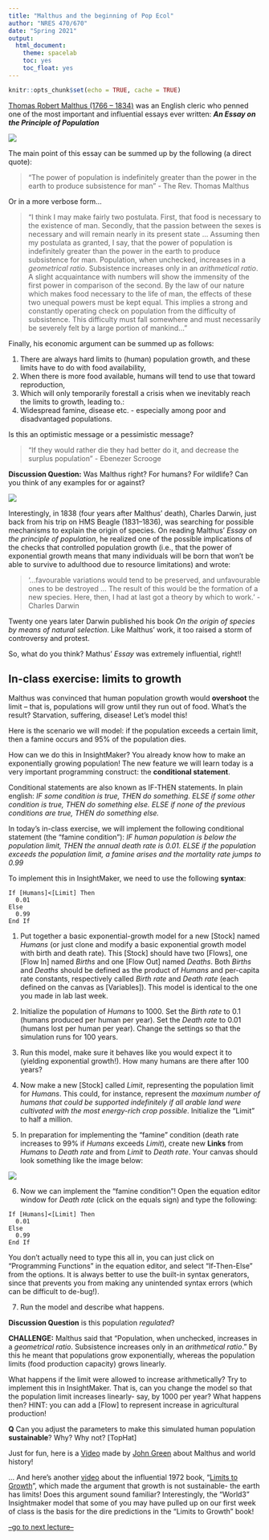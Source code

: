 ```yaml
---
title: "Malthus and the beginning of Pop Ecol"
author: "NRES 470/670"
date: "Spring 2021"
output: 
  html_document: 
    theme: spacelab
    toc: yes
    toc_float: yes
---
```


```r
knitr::opts_chunk$set(echo = TRUE, cache = TRUE)
```

[Thomas Robert Malthus (1766 – 1834)](https://en.wikipedia.org/wiki/Thomas_Robert_Malthus) was an English cleric who penned one of the most important and influential essays ever written: ***An Essay on the Principle of Population***

![](malthus1.jpg)

The main point of this essay can be summed up by the following (a direct quote): 

> "The power of population is indefinitely greater than the power in the earth to produce subsistence for man" - The Rev. Thomas Malthus

Or in a more verbose form...

> "I think I may make fairly two postulata. First, that food is necessary to the existence of man. Secondly, that the passion between the sexes is necessary and will remain nearly in its present state ... Assuming then my postulata as granted, I say, that the power of population is indefinitely greater than the power in the earth to produce subsistence for man. Population, when unchecked, increases in a *geometrical ratio*. Subsistence increases only in an *arithmetical ratio*. A slight acquaintance with numbers will show the immensity of the first power in comparison of the second. By the law of our nature which makes food necessary to the life of man, the effects of these two unequal powers must be kept equal. This implies a strong and constantly operating check on population from the difficulty of subsistence. This difficulty must fall somewhere and must necessarily be severely felt by a large portion of mankind..."

Finally, his economic argument can be summed up as follows:

1. There are always hard limits to (human) population growth, and these limits have to do with food availability,
2. When there is more food available, humans will tend to use that toward reproduction, 
3. Which will only temporarily forestall a crisis when we inevitably reach the limits to growth, leading to.:
4. Widespread famine, disease etc. - especially among poor and disadvantaged populations.

Is this an optimistic message or a pessimistic message?

> "If they would rather die they had better do it, and decrease the surplus population" - Ebenezer Scrooge

**Discussion Question:** Was Malthus right? For humans? For wildlife? Can you think of any examples for or against? 


![](darwin1.jpg)


Interestingly, in 1838 (four years after Malthus’ death), Charles Darwin, just back from his trip on HMS Beagle (1831–1836), was searching for possible mechanisms to explain the origin of species. On reading Malthus’ *Essay on the principle of population*, he realized one of the possible implications of the checks that controlled population growth (i.e., that the power of exponential growth means that many individuals will be born that won't be able to survive to adulthood due to resource limitations) and wrote: 

> '...favourable variations would tend to be preserved, and unfavourable ones to be destroyed ... The result of this would be the formation of a new species. Here, then, I had at last got a theory by which to work.' - Charles Darwin 

Twenty one years later Darwin published his book *On the origin of species by means of natural selection*. Like Malthus' work, it too raised a storm of controversy and protest.

So, what do you think? Mathus' *Essay* was extremely influential, right!!

## In-class exercise: limits to growth

Malthus was convinced that human population growth would **overshoot** the limit -- that is, populations will grow until they run out of food. What's the result? Starvation, suffering, disease! Let's model this! 

Here is the scenario we will model: if the population exceeds a certain limit, then a famine occurs and 95% of the population dies.

How can we do this in InsightMaker? You already know how to make an exponentially growing population! The new feature we will learn today is a very important programming construct: the **conditional statement**.

Conditional statements are also known as IF-THEN statements. In plain english: *IF some condition is true, THEN do something. ELSE if some other condition is true, THEN do something else. ELSE if none of the previous conditions are true, THEN do something else.*

In today's in-class exercise, we will implement the following conditional statement (the "famine condition"): *IF human population is below the population limit, THEN the annual death rate is 0.01. ELSE if the population exceeds the population limit, a famine arises and the mortality rate jumps to 0.99*

To implement this in InsightMaker, we need to use the following **syntax**:

```
If [Humans]<[Limit] Then
  0.01
Else
  0.99
End If
```

1. Put together a basic exponential-growth model for a new [Stock] named *Humans* (or just clone and modify a basic exponential growth model with birth and death rate). This [Stock] should have two [Flows], one [Flow In] named *Births* and one [Flow Out] named *Deaths*. Both *Births* and *Deaths* should be defined as the product of *Humans* and per-capita rate constants, respectively called *Birth rate* and *Death rate* (each defined on the canvas as [Variables]). This model is identical to the one you made in lab last week. 

2. Initialize the population of *Humans* to 1000. Set the *Birth rate* to 0.1 (humans produced per human per year). Set the *Death rate* to 0.01 (humans lost per human per year). Change the settings so that the simulation runs for 100 years.  

3. Run this model, make sure it behaves like you would expect it to (yielding exponential growth!). How many humans are there after 100 years?

4. Now make a new [Stock] called *Limit*, representing the population limit for *Humans*. This could, for instance, represent the *maximum number of humans that could be supported indefinitely if all arable land were cultivated with the most energy-rich crop possible*. Initialize the "Limit" to half a million. 

5. In preparation for implementing the "famine" condition (death rate increases to 99% if *Humans* exceeds *Limit*), create new **Links** from *Humans* to *Death rate* and from *Limit* to *Death rate*. Your canvas should look something like the image below:  

![](IM4.jpg)

6. Now we can implement the "famine condition"! Open the equation editor window for *Death rate* (click on the equals sign) and type the following: 

```
If [Humans]<[Limit] Then
  0.01
Else
  0.99
End If
```
You don't actually need to type this all in, you can just click on "Programming Functions" in the equation editor, and select "If-Then-Else" from the options. It is always better to use the built-in syntax generators, since that prevents you from making any unintended syntax errors (which can be difficult to de-bug!).   

7. Run the model and describe what happens.  

**Discussion Question** is this population *regulated*?   

**CHALLENGE:** Malthus said that "Population, when unchecked, increases in a *geometrical ratio*. Subsistence increases only in an *arithmetical ratio*." By this he meant that populations grow exponentially, whereas the population limits (food production capacity) grows linearly.   

What happens if the limit were allowed to increase arithmetically? Try to implement this in InsightMaker. That is, can you change the model so that the population limit increases linearly- say, by 1000 per year? What happens then? HINT: you can add a [Flow] to represent increase in agricultural production!

**Q** Can you adjust the parameters to make this simulated human population **sustainable**? Why? Why not?  [TopHat]   

Just for fun, here is a [Video](https://www.youtube.com/watch?v=QAkW_i0bDpQ) made by [John Green](https://en.wikipedia.org/wiki/John_Green_(author)) about Malthus and world history!      

... And here's another [video](https://www.youtube.com/watch?v=U7Z6h-U4CmI) about the influential 1972 book, "[Limits to Growth](https://www.amazon.com/Limits-Growth-Donella-H-Meadows/dp/193149858X)", which made the argument that growth is not sustainable- the earth has limits! Does this argument sound familiar? Interestingly, the "World3" Insightmaker model that some of you may have pulled up on our first week of class is the basis for the dire predictions in the "Limits to Growth" book!       

[--go to next lecture--](LECTURE4.html)   






 

































